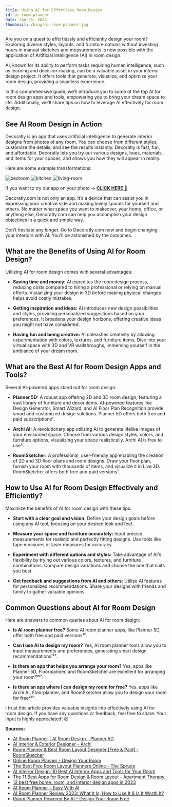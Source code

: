 ```yaml
---
title: Using AI for Effortless Room Design
id: ai-room-planner
date: Jan 25, 2023
thumbnail: /blog/ai-room-planner.jpg
---
```

Are you on a quest to effortlessly and efficiently design your room? Exploring diverse styles, layouts, and furniture options without investing hours in manual sketches and measurements is now possible with the application of Artificial Intelligence (AI) in room design.

AI, known for its ability to perform tasks requiring human intelligence, such as learning and decision-making, can be a valuable asset in your interior design project. It offers tools that generate, visualize, and optimize your room design, providing a seamless experience.

In this comprehensive guide, we'll introduce you to some of the top AI for room design apps and tools, empowering you to bring your dream space to life. Additionally, we'll share tips on how to leverage AI effectively for room design.

## See AI Room Design in Action
Decoratly is an app that uses artificial intelligence to generate interior designs from photos of any room. You can choose from different styles, customize the details, and see the results instantly. Decoratly is fast, fun, and affordable. Decoratly lets you try out various designs, hues, materials, and items for your spaces, and shows you how they will appear in reality.

Here are some example transformations:

![bedroom](/examples/bedroom.jpg)
![kitchen](/examples/kitchen.jpg)
![living-room](/examples/living-room.jpg)

If you want to try our app on your photo → [**CLICK HERE** 🏡](https://www.decoratly.com)

Decoratly.com is not only an app. It’s a device that can assist you in expressing your creative side and making lovely spaces for yourself and others. No matter what space you want to makeover, your home, office, or anything else, Decoratly.com can help you accomplish your design objectives in a quick and simple way.

Don’t hesitate any longer. Go to Decoratly.com now and begin changing your interiors with AI. You’ll be astonished by the outcomes. 

## What are the Benefits of Using AI for Room Design?

Utilizing AI for room design comes with several advantages:

- **Saving time and money:** AI expedites the room design process, reducing costs compared to hiring a professional or relying on manual efforts. Visualizing your design in 3D before making physical changes helps avoid costly mistakes.

- **Getting inspiration and ideas:** AI introduces new design possibilities and styles, providing personalized suggestions based on your preferences. It broadens your design horizons, offering creative ideas you might not have considered.

- **Having fun and being creative:** AI unleashes creativity by allowing experimentation with colors, textures, and furniture items. Dive into your virtual space with 3D and VR walkthroughs, immersing yourself in the ambiance of your dream room.

## What are the Best AI for Room Design Apps and Tools?

Several AI-powered apps stand out for room design:

- **Planner 5D:** A robust app offering 2D and 3D room design, featuring a vast library of furniture and decor items. AI-powered features like Design Generator, Smart Wizard, and AI Floor Plan Recognition provide smart and customized design solutions. Planner 5D offers both free and paid subscriptions¹.

- **Archi AI:** A revolutionary app utilizing AI to generate lifelike images of your envisioned space. Choose from various design styles, colors, and furniture options, visualizing your space realistically. Archi AI is free to use².

- **RoomSketcher:** A professional, user-friendly app enabling the creation of 2D and 3D floor plans and room designs. Draw your floor plan, furnish your room with thousands of items, and visualize it in Live 3D. RoomSketcher offers both free and paid versions⁷.

## How to Use AI for Room Design Effectively and Efficiently?

Maximize the benefits of AI for room design with these tips:

- **Start with a clear goal and vision:** Define your design goals before using any AI tool, focusing on your desired look and feel.

- **Measure your space and furniture accurately:** Input precise measurements for realistic and perfectly fitting designs. Use tools like tape measures or laser measures for accuracy.

- **Experiment with different options and styles:** Take advantage of AI's flexibility by trying out various colors, textures, and furniture combinations. Compare design variations and choose the one that suits you best.

- **Get feedback and suggestions from AI and others:** Utilize AI features for personalized recommendations. Share your designs with friends and family to gather valuable opinions.

## Common Questions about AI for Room Design

Here are answers to common queries about AI for room design:

- **Is AI room planner free?** Some AI room planner apps, like Planner 5D, offer both free and paid versions¹².

- **Can I use AI to design my room?** Yes, AI room planner tools allow you to input measurements and preferences, generating smart design recommendations¹²⁷.

- **Is there an app that helps you arrange your room?** Yes, apps like Planner 5D, Floorplanner, and RoomSketcher are excellent for arranging your room¹⁵⁶⁷.

- **Is there an app where I can design my room for free?** Yes, apps like Archi AI, Floorplanner, and RoomSketcher allow you to design your room for free²⁶⁷.

I trust this article provides valuable insights into effectively using AI for room design. If you have any questions or feedback, feel free to share. Your input is highly appreciated! 😊

**Sources:**
- [AI Room Planner | AI Room Design - Planner 5D](https://planner5d.com/use/ai-room-design)
- [AI Interior & Exterior Designer - Archi](https://archi.ai/)
- [Room Planner & Best Room Layout Designer [Free & Paid] - RoomSketcher](https://www.roomsketcher.com/room-planner/)
- [Online Room Planner - Design Your Room](http://www.planyourroom.com/)
- [The Best Free Room Layout Planners Online - The Spruce](https://www.thespruce.com/free-online-room-design-applications-1357750)
- [AI Interior Design: 10 Best AI Interior Apps and Tools for Your Room](https://www.decorilla.com/online-decorating/ai-interior-design-for-room-design/)
- [The 11 Best Apps for Room Design & Room Layout - Apartment Therapy](https://www.apartmenttherapy.com/the-7-best-apps-for-room-design-amp-room-layout-244213)
- [12 best free home, room, and interior design apps in 2023](https://applet3d.com/software/best-free-home-design-apps/)
- [AI Room Planner - Easy With AI](https://easywithai.com/ai-architecture-tools/ai-room-planner/)
- [AI Room Planner Review 2023: What It Is, How to Use It & Is It Worth It?](https://aihungry.com/tools/ai-room-planner)
- [Room Planner Powered By AI - Design Your Room Free](https://www.zmo.ai/room-planner/)
